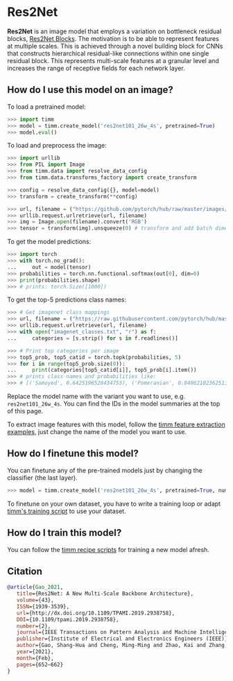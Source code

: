 # Res2Net

**Res2Net** is an image model that employs a variation on bottleneck residual blocks, [Res2Net Blocks](https://paperswithcode.com/method/res2net-block). The motivation is to be able to represent features at multiple scales. This is achieved through a novel building block for CNNs that constructs hierarchical residual-like connections within one single residual block. This represents multi-scale features at a granular level and increases the range of receptive fields for each network layer.

## How do I use this model on an image?

To load a pretrained model:

```py
>>> import timm
>>> model = timm.create_model('res2net101_26w_4s', pretrained=True)
>>> model.eval()
```

To load and preprocess the image:

```py 
>>> import urllib
>>> from PIL import Image
>>> from timm.data import resolve_data_config
>>> from timm.data.transforms_factory import create_transform

>>> config = resolve_data_config({}, model=model)
>>> transform = create_transform(**config)

>>> url, filename = ("https://github.com/pytorch/hub/raw/master/images/dog.jpg", "dog.jpg")
>>> urllib.request.urlretrieve(url, filename)
>>> img = Image.open(filename).convert('RGB')
>>> tensor = transform(img).unsqueeze(0) # transform and add batch dimension
```

To get the model predictions:

```py
>>> import torch
>>> with torch.no_grad():
...     out = model(tensor)
>>> probabilities = torch.nn.functional.softmax(out[0], dim=0)
>>> print(probabilities.shape)
>>> # prints: torch.Size([1000])
```

To get the top-5 predictions class names:

```py
>>> # Get imagenet class mappings
>>> url, filename = ("https://raw.githubusercontent.com/pytorch/hub/master/imagenet_classes.txt", "imagenet_classes.txt")
>>> urllib.request.urlretrieve(url, filename) 
>>> with open("imagenet_classes.txt", "r") as f:
...     categories = [s.strip() for s in f.readlines()]

>>> # Print top categories per image
>>> top5_prob, top5_catid = torch.topk(probabilities, 5)
>>> for i in range(top5_prob.size(0)):
...     print(categories[top5_catid[i]], top5_prob[i].item())
>>> # prints class names and probabilities like:
>>> # [('Samoyed', 0.6425196528434753), ('Pomeranian', 0.04062102362513542), ('keeshond', 0.03186424449086189), ('white wolf', 0.01739676296710968), ('Eskimo dog', 0.011717947199940681)]
```

Replace the model name with the variant you want to use, e.g. `res2net101_26w_4s`. You can find the IDs in the model summaries at the top of this page.

To extract image features with this model, follow the [timm feature extraction examples](../feature_extraction), just change the name of the model you want to use.

## How do I finetune this model?

You can finetune any of the pre-trained models just by changing the classifier (the last layer).

```py
>>> model = timm.create_model('res2net101_26w_4s', pretrained=True, num_classes=NUM_FINETUNE_CLASSES)
```
To finetune on your own dataset, you have to write a training loop or adapt [timm's training
script](https://github.com/rwightman/pytorch-image-models/blob/master/train.py) to use your dataset.

## How do I train this model?

You can follow the [timm recipe scripts](../scripts) for training a new model afresh.

## Citation

```BibTeX
@article{Gao_2021,
   title={Res2Net: A New Multi-Scale Backbone Architecture},
   volume={43},
   ISSN={1939-3539},
   url={http://dx.doi.org/10.1109/TPAMI.2019.2938758},
   DOI={10.1109/tpami.2019.2938758},
   number={2},
   journal={IEEE Transactions on Pattern Analysis and Machine Intelligence},
   publisher={Institute of Electrical and Electronics Engineers (IEEE)},
   author={Gao, Shang-Hua and Cheng, Ming-Ming and Zhao, Kai and Zhang, Xin-Yu and Yang, Ming-Hsuan and Torr, Philip},
   year={2021},
   month={Feb},
   pages={652–662}
}
```

<!--
Type: model-index
Collections:
- Name: Res2Net
  Paper:
    Title: 'Res2Net: A New Multi-scale Backbone Architecture'
    URL: https://paperswithcode.com/paper/res2net-a-new-multi-scale-backbone
Models:
- Name: res2net101_26w_4s
  In Collection: Res2Net
  Metadata:
    FLOPs: 10415881200
    Parameters: 45210000
    File Size: 181456059
    Architecture:
    - Batch Normalization
    - Convolution
    - Global Average Pooling
    - ReLU
    - Res2Net Block
    Tasks:
    - Image Classification
    Training Techniques:
    - SGD with Momentum
    - Weight Decay
    Training Data:
    - ImageNet
    Training Resources: 4x Titan Xp GPUs
    ID: res2net101_26w_4s
    LR: 0.1
    Epochs: 100
    Crop Pct: '0.875'
    Momentum: 0.9
    Batch Size: 256
    Image Size: '224'
    Weight Decay: 0.0001
    Interpolation: bilinear
  Code: https://github.com/rwightman/pytorch-image-models/blob/d8e69206be253892b2956341fea09fdebfaae4e3/timm/models/res2net.py#L152
  Weights: https://github.com/rwightman/pytorch-image-models/releases/download/v0.1-res2net/res2net101_26w_4s-02a759a1.pth
  Results:
  - Task: Image Classification
    Dataset: ImageNet
    Metrics:
      Top 1 Accuracy: 79.19%
      Top 5 Accuracy: 94.43%
- Name: res2net50_14w_8s
  In Collection: Res2Net
  Metadata:
    FLOPs: 5403546768
    Parameters: 25060000
    File Size: 100638543
    Architecture:
    - Batch Normalization
    - Convolution
    - Global Average Pooling
    - ReLU
    - Res2Net Block
    Tasks:
    - Image Classification
    Training Techniques:
    - SGD with Momentum
    - Weight Decay
    Training Data:
    - ImageNet
    Training Resources: 4x Titan Xp GPUs
    ID: res2net50_14w_8s
    LR: 0.1
    Epochs: 100
    Crop Pct: '0.875'
    Momentum: 0.9
    Batch Size: 256
    Image Size: '224'
    Weight Decay: 0.0001
    Interpolation: bilinear
  Code: https://github.com/rwightman/pytorch-image-models/blob/d8e69206be253892b2956341fea09fdebfaae4e3/timm/models/res2net.py#L196
  Weights: https://github.com/rwightman/pytorch-image-models/releases/download/v0.1-res2net/res2net50_14w_8s-6527dddc.pth
  Results:
  - Task: Image Classification
    Dataset: ImageNet
    Metrics:
      Top 1 Accuracy: 78.14%
      Top 5 Accuracy: 93.86%
- Name: res2net50_26w_4s
  In Collection: Res2Net
  Metadata:
    FLOPs: 5499974064
    Parameters: 25700000
    File Size: 103110087
    Architecture:
    - Batch Normalization
    - Convolution
    - Global Average Pooling
    - ReLU
    - Res2Net Block
    Tasks:
    - Image Classification
    Training Techniques:
    - SGD with Momentum
    - Weight Decay
    Training Data:
    - ImageNet
    Training Resources: 4x Titan Xp GPUs
    ID: res2net50_26w_4s
    LR: 0.1
    Epochs: 100
    Crop Pct: '0.875'
    Momentum: 0.9
    Batch Size: 256
    Image Size: '224'
    Weight Decay: 0.0001
    Interpolation: bilinear
  Code: https://github.com/rwightman/pytorch-image-models/blob/d8e69206be253892b2956341fea09fdebfaae4e3/timm/models/res2net.py#L141
  Weights: https://github.com/rwightman/pytorch-image-models/releases/download/v0.1-res2net/res2net50_26w_4s-06e79181.pth
  Results:
  - Task: Image Classification
    Dataset: ImageNet
    Metrics:
      Top 1 Accuracy: 77.99%
      Top 5 Accuracy: 93.85%
- Name: res2net50_26w_6s
  In Collection: Res2Net
  Metadata:
    FLOPs: 8130156528
    Parameters: 37050000
    File Size: 148603239
    Architecture:
    - Batch Normalization
    - Convolution
    - Global Average Pooling
    - ReLU
    - Res2Net Block
    Tasks:
    - Image Classification
    Training Techniques:
    - SGD with Momentum
    - Weight Decay
    Training Data:
    - ImageNet
    Training Resources: 4x Titan Xp GPUs
    ID: res2net50_26w_6s
    LR: 0.1
    Epochs: 100
    Crop Pct: '0.875'
    Momentum: 0.9
    Batch Size: 256
    Image Size: '224'
    Weight Decay: 0.0001
    Interpolation: bilinear
  Code: https://github.com/rwightman/pytorch-image-models/blob/d8e69206be253892b2956341fea09fdebfaae4e3/timm/models/res2net.py#L163
  Weights: https://github.com/rwightman/pytorch-image-models/releases/download/v0.1-res2net/res2net50_26w_6s-19041792.pth
  Results:
  - Task: Image Classification
    Dataset: ImageNet
    Metrics:
      Top 1 Accuracy: 78.57%
      Top 5 Accuracy: 94.12%
- Name: res2net50_26w_8s
  In Collection: Res2Net
  Metadata:
    FLOPs: 10760338992
    Parameters: 48400000
    File Size: 194085165
    Architecture:
    - Batch Normalization
    - Convolution
    - Global Average Pooling
    - ReLU
    - Res2Net Block
    Tasks:
    - Image Classification
    Training Techniques:
    - SGD with Momentum
    - Weight Decay
    Training Data:
    - ImageNet
    Training Resources: 4x Titan Xp GPUs
    ID: res2net50_26w_8s
    LR: 0.1
    Epochs: 100
    Crop Pct: '0.875'
    Momentum: 0.9
    Batch Size: 256
    Image Size: '224'
    Weight Decay: 0.0001
    Interpolation: bilinear
  Code: https://github.com/rwightman/pytorch-image-models/blob/d8e69206be253892b2956341fea09fdebfaae4e3/timm/models/res2net.py#L174
  Weights: https://github.com/rwightman/pytorch-image-models/releases/download/v0.1-res2net/res2net50_26w_8s-2c7c9f12.pth
  Results:
  - Task: Image Classification
    Dataset: ImageNet
    Metrics:
      Top 1 Accuracy: 79.19%
      Top 5 Accuracy: 94.37%
- Name: res2net50_48w_2s
  In Collection: Res2Net
  Metadata:
    FLOPs: 5375291520
    Parameters: 25290000
    File Size: 101421406
    Architecture:
    - Batch Normalization
    - Convolution
    - Global Average Pooling
    - ReLU
    - Res2Net Block
    Tasks:
    - Image Classification
    Training Techniques:
    - SGD with Momentum
    - Weight Decay
    Training Data:
    - ImageNet
    Training Resources: 4x Titan Xp GPUs
    ID: res2net50_48w_2s
    LR: 0.1
    Epochs: 100
    Crop Pct: '0.875'
    Momentum: 0.9
    Batch Size: 256
    Image Size: '224'
    Weight Decay: 0.0001
    Interpolation: bilinear
  Code: https://github.com/rwightman/pytorch-image-models/blob/d8e69206be253892b2956341fea09fdebfaae4e3/timm/models/res2net.py#L185
  Weights: https://github.com/rwightman/pytorch-image-models/releases/download/v0.1-res2net/res2net50_48w_2s-afed724a.pth
  Results:
  - Task: Image Classification
    Dataset: ImageNet
    Metrics:
      Top 1 Accuracy: 77.53%
      Top 5 Accuracy: 93.56%
-->
